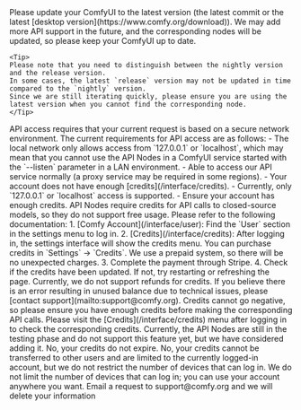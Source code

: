 <AccordionGroup>

  <Accordion title="Why can't I find the API nodes?">
    Please update your ComfyUI to the latest version (the latest commit or the latest [desktop version](https://www.comfy.org/download)). 
    We may add more API support in the future, and the corresponding nodes will be updated, so please keep your ComfyUI up to date.

    <Tip>
    Please note that you need to distinguish between the nightly version and the release version.
    In some cases, the latest `release` version may not be updated in time compared to the `nightly` version.
    Since we are still iterating quickly, please ensure you are using the latest version when you cannot find the corresponding node.
    </Tip>

  </Accordion>

  <Accordion title="Why can't I use / log in to the API Nodes?">
    API access requires that your current request is based on a secure network environment. The current requirements for API access are as follows:
    - The local network only allows access from `127.0.0.1` or `localhost`, which may mean that you cannot use the API Nodes in a ComfyUI service started with the `--listen` parameter in a LAN environment.
    - Able to access our API service normally (a proxy service may be required in some regions).
    - Your account does not have enough [credits](/interface/credits).
  </Accordion>

 <Accordion title="Why can't I use API node even after logging in, or why does it keep asking me to log in while using?">
    - Currently, only `127.0.0.1` or `localhost` access is supported.
    - Ensure your account has enough credits.
  </Accordion>

  <Accordion title="Can API Nodes be used for free?">
    API Nodes require credits for API calls to closed-source models, so they do not support free usage.
  </Accordion>

  <Accordion title="How to purchase credits?">
    Please refer to the following documentation:
    1. [Comfy Account](/interface/user): Find the `User` section in the settings menu to log in.
    2. [Credits](/interface/credits): After logging in, the settings interface will show the credits menu. You can purchase credits in `Settings` → `Credits`. We use a prepaid system, so there will be no unexpected charges.
    3. Complete the payment through Stripe.
    4. Check if the credits have been updated. If not, try restarting or refreshing the page.
  </Accordion>
  
  <Accordion title="Are unused credits refundable?">
  Currently, we do not support refunds for credits.
  If you believe there is an error resulting in unused balance due to technical issues, please [contact support](mailto:support@comfy.org).
  </Accordion>

  <Accordion title="Can credits go negative?">
  Credits cannot go negative, so please ensure you have enough credits before making the corresponding API calls.
  </Accordion>

 <Accordion title="Where can I check usage and expenses?">
  Please visit the [Credits](/interface/credits) menu after logging in to check the corresponding credits.
  </Accordion>

  <Accordion title="Is it possible to use my own API Key?">
  Currently, the API Nodes are still in the testing phase and do not support this feature yet, but we have considered adding it.
  </Accordion>

 <Accordion title="Do credits expire?">
  No, your credits do not expire.
  </Accordion>

  <Accordion title="Can credits be transferred or shared?">
  No, your credits cannot be transferred to other users and are limited to the currently logged-in account, but we do not restrict the number of devices that can log in.
  </Accordion>

  <Accordion title="Can I use the same account on different devices?">
  We do not limit the number of devices that can log in; you can use your account anywhere you want.
  </Accordion>

  <Accordion title="How can I request for my account or information to be deleted??">
  Email a request to support@comfy.org and we will delete your information
  </Accordion>

</AccordionGroup>
